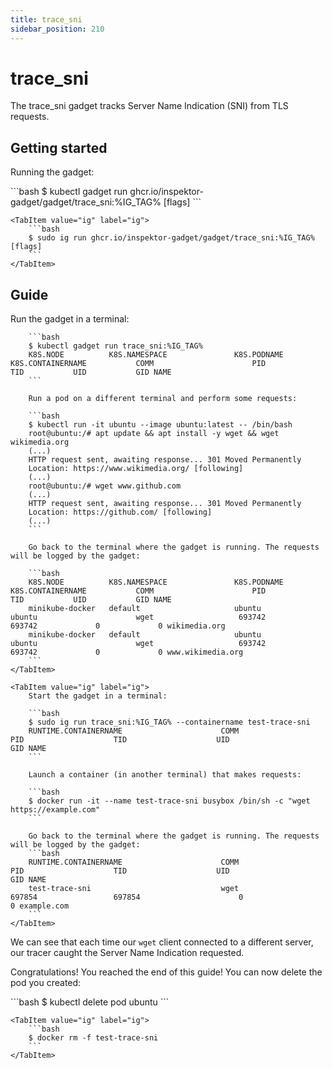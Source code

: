 ```yaml
---
title: trace_sni
sidebar_position: 210
---
```



# trace_sni

The trace_sni gadget tracks Server Name Indication (SNI) from TLS requests.

## Getting started

Running the gadget:

<Tabs groupId="env">
    <TabItem value="kubectl-gadget" label="kubectl gadget">
        ```bash
        $ kubectl gadget run ghcr.io/inspektor-gadget/gadget/trace_sni:%IG_TAG% [flags]
        ```
    </TabItem>

    <TabItem value="ig" label="ig">
        ```bash
        $ sudo ig run ghcr.io/inspektor-gadget/gadget/trace_sni:%IG_TAG% [flags]
        ```
    </TabItem>
</Tabs>

## Guide

<Tabs groupId="env">
    <TabItem value="kubectl-gadget" label="kubectl gadget">
        Run the gadget in a terminal:

        ```bash
        $ kubectl gadget run trace_sni:%IG_TAG%
        K8S.NODE          K8S.NAMESPACE               K8S.PODNAME                 K8S.CONTAINERNAME           COMM                      PID            TID           UID           GID NAME
        ```

        Run a pod on a different terminal and perform some requests:

        ```bash
        $ kubectl run -it ubuntu --image ubuntu:latest -- /bin/bash
        root@ubuntu:/# apt update && apt install -y wget && wget wikimedia.org
        (...)
        HTTP request sent, awaiting response... 301 Moved Permanently
        Location: https://www.wikimedia.org/ [following]
        (...)
        root@ubuntu:/# wget www.github.com
        (...)
        HTTP request sent, awaiting response... 301 Moved Permanently
        Location: https://github.com/ [following]
        (...)
        ```

        Go back to the terminal where the gadget is running. The requests will be logged by the gadget:

        ```bash
        K8S.NODE          K8S.NAMESPACE               K8S.PODNAME                 K8S.CONTAINERNAME           COMM                      PID            TID           UID           GID NAME
        minikube-docker   default                     ubuntu                      ubuntu                      wget                   693742         693742             0             0 wikimedia.org
        minikube-docker   default                     ubuntu                      ubuntu                      wget                   693742         693742             0             0 www.wikimedia.org
        ```
    </TabItem>

    <TabItem value="ig" label="ig">
        Start the gadget in a terminal:

        ```bash
        $ sudo ig run trace_sni:%IG_TAG% --containername test-trace-sni
        RUNTIME.CONTAINERNAME                      COMM                                PID                    TID                    UID                   GID NAME
        ```

        Launch a container (in another terminal) that makes requests:

        ```bash
        $ docker run -it --name test-trace-sni busybox /bin/sh -c "wget https://example.com"
        ```

        Go back to the terminal where the gadget is running. The requests will be logged by the gadget:
        ```bash
        RUNTIME.CONTAINERNAME                      COMM                                PID                    TID                    UID                   GID NAME
        test-trace-sni                             wget                             697854                 697854                      0                     0 example.com
        ```
    </TabItem>
</Tabs>

We can see that each time our `wget` client connected to a different
server, our tracer caught the Server Name Indication requested.

Congratulations! You reached the end of this guide!
You can now delete the pod you created:

<Tabs groupId="env">
    <TabItem value="kubectl-gadget" label="kubectl gadget">
        ```bash
        $ kubectl delete pod ubuntu
        ```
    </TabItem>

    <TabItem value="ig" label="ig">
        ```bash
        $ docker rm -f test-trace-sni
        ```
    </TabItem>
</Tabs>

